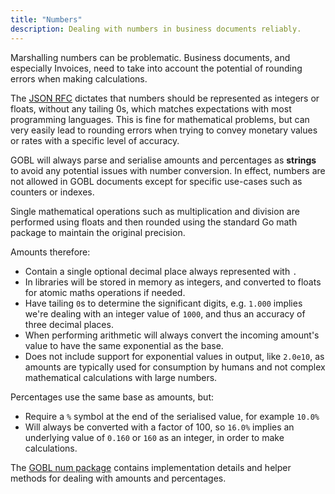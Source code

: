 ```yaml
---
title: "Numbers"
description: Dealing with numbers in business documents reliably.
---
```


Marshalling numbers can be problematic. Business documents, and especially Invoices, need to take into account the potential of rounding errors when making calculations.

The [JSON RFC](https://datatracker.ietf.org/doc/html/rfc7159.html#section-6) dictates that numbers should be represented as integers or floats, without any tailing 0s, which matches expectations with most programming languages. This is fine for mathematical problems, but can very easily lead to rounding errors when trying to convey monetary values or rates with a specific level of accuracy.

GOBL will always parse and serialise amounts and percentages as **strings** to avoid any potential issues with number conversion. In effect, numbers are not allowed in GOBL documents except for specific use-cases such as counters or indexes.

Single mathematical operations such as multiplication and division are performed using floats and then rounded using the standard Go math package to maintain the original precision.

Amounts therefore:

- Contain a single optional decimal place always represented with `.`
- In libraries will be stored in memory as integers, and converted to floats for atomic maths operations if needed.
- Have tailing `0`s to determine the significant digits, e.g. `1.000` implies we're dealing with an integer value of `1000`, and thus an accuracy of three decimal places.
- When performing arithmetic will always convert the incoming amount's value to have the same exponential as the base.
- Does not include support for exponential values in output, like `2.0e10`, as amounts are typically used for consumption by humans and not complex mathematical calculations with large numbers.

Percentages use the same base as amounts, but:

- Require a `%` symbol at the end of the serialised value, for example `10.0%`
- Will always be converted with a factor of 100, so `16.0%` implies an underlying value of `0.160` or `160` as an integer, in order to make calculations.

The [GOBL num package](https://github.com/invopop/gobl/tree/main/num) contains implementation details and helper methods for dealing with amounts and percentages.
